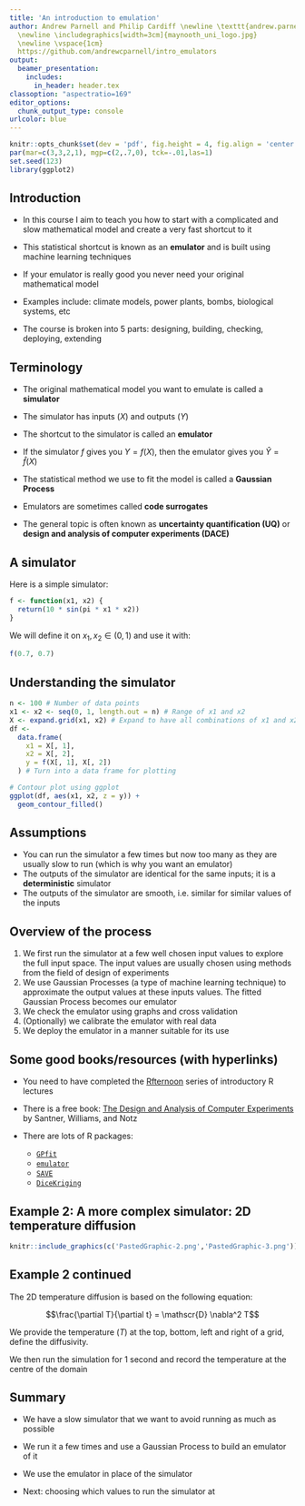 ```yaml
---
title: 'An introduction to emulation'
author: Andrew Parnell and Philip Cardiff \newline \texttt{andrew.parnell@mu.ie}   \newline \vspace{1cm}
  \newline \includegraphics[width=3cm]{maynooth_uni_logo.jpg}
  \newline \vspace{1cm}
  https://github.com/andrewcparnell/intro_emulators
output:
  beamer_presentation:
    includes:
      in_header: header.tex
classoption: "aspectratio=169"
editor_options: 
  chunk_output_type: console
urlcolor: blue
---
```


```r
knitr::opts_chunk$set(dev = 'pdf', fig.height = 4, fig.align = 'center')
par(mar=c(3,3,2,1), mgp=c(2,.7,0), tck=-.01,las=1)
set.seed(123)
library(ggplot2)
```

## Introduction

- In this course I aim to teach you how to start with a complicated and slow mathematical model and create a very fast  shortcut to it

- This statistical shortcut is known as an __emulator__ and is built using machine learning techniques

- If your emulator is really good you never need your original mathematical model

- Examples include: climate models, power plants, bombs, biological systems, etc

- The course is broken into 5 parts: designing, building, checking, deploying, extending

## Terminology

- The original mathematical model you want to emulate is called a __simulator__

- The simulator has inputs ($X$) and outputs ($Y$)

- The shortcut to the simulator is called an __emulator__

- If the simulator $f$ gives you $Y = f(X)$, then the emulator gives you $\hat{Y} = \hat{f}(X)$

- The statistical method we use to fit the model is called a __Gaussian Process__

- Emulators are sometimes called __code surrogates__

- The general topic is often known as __uncertainty quantification (UQ)__ or __design and analysis of computer experiments (DACE)__

## A simulator

Here is a simple simulator:

```r
f <- function(x1, x2) {
  return(10 * sin(pi * x1 * x2))
}
```

We will define it on $x_1, x_2 \in (0,1)$ and use it with:

```r
f(0.7, 0.7)
```

## Understanding the simulator

```r
n <- 100 # Number of data points
x1 <- x2 <- seq(0, 1, length.out = n) # Range of x1 and x2
X <- expand.grid(x1, x2) # Expand to have all combinations of x1 and x2
df <-
  data.frame(
    x1 = X[, 1],
    x2 = X[, 2],
    y = f(X[, 1], X[, 2])
  ) # Turn into a data frame for plotting

# Contour plot using ggplot
ggplot(df, aes(x1, x2, z = y)) +
  geom_contour_filled()
```

## Assumptions

  - You can run the simulator a few times but now too many as they are usually slow to run (which is why you want an emulator)
  - The outputs of the simulator are identical for the same inputs; it is a __deterministic__ simulator
  - The outputs of the simulator are smooth, i.e. similar for similar values of the inputs

## Overview of the process

 1. We first run the simulator at a few well chosen input values to explore the full input space. The input values are usually chosen using methods from the field of design of experiments
 1. We use Gaussian Processes (a type of machine learning technique) to approximate the output values at these inputs values. The fitted Gaussian Process becomes our emulator
 1. We check the emulator using graphs and cross validation
 1. (Optionally) we calibrate the emulator with real data
 1. We deploy the emulator in a manner suitable for its use
 
## Some good books/resources (with hyperlinks)

- You need to have completed the [Rfternoon](https://andrewcparnell.github.io/Rfternoon/) series of introductory R lectures

- There is a free book: [The Design and Analysis of Computer Experiments](https://www.asc.ohio-state.edu/santner.1/TJS-BJW-WIN/master-driver.pdf) by Santner, Williams, and Notz

- There are lots of R packages: 

    - [`GPfit`](https://cran.r-project.org/web/packages/GPfit/index.html)
    - [`emulator`](https://cran.r-project.org/web/packages/emulator/index.html)
    - [`SAVE`](https://cran.r-project.org/web/packages/SAVE/index.html)
    - [`DiceKriging`](https://cran.r-project.org/web/packages/DiceKriging/index.html)
    
## Example 2: A more complex simulator: 2D temperature diffusion

```r
knitr::include_graphics(c('PastedGraphic-2.png','PastedGraphic-3.png'))
```

## Example 2 continued

The 2D temperature diffusion is based on the following equation:

  $$\frac{\partial T}{\partial t} = \mathscr{D} \nabla^2 T$$
  
We provide the temperature ($T$) at the top, bottom, left and right of a grid, define the diffusivity. 

We then run the simulation for 1 second and record the temperature at the centre of the domain

## Summary

- We have a slow simulator that we want to avoid running as much as possible

- We run it a few times and use a Gaussian Process to build an emulator of it

- We use the emulator in place of the simulator 

- Next: choosing which values to run the simulator at
